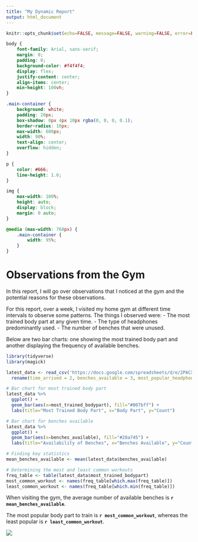 ```yaml
---
title: "My Dynamic Report"
output: html_document
---
```


```r
knitr::opts_chunk$set(echo=FALSE, message=FALSE, warning=FALSE, error=FALSE)
```

```css
body {
    font-family: Arial, sans-serif;
    margin: 0;
    padding: 0;
    background-color: #f4f4f4;
    display: flex;
    justify-content: center;
    align-items: center;
    min-height: 100vh;
}

.main-container {
    background: white;
    padding: 20px;
    box-shadow: 0px 4px 10px rgba(0, 0, 0, 0.1);
    border-radius: 10px;
    max-width: 600px;
    width: 90%;
    text-align: center;
    overflow: hidden;
}

p {
    color: #666;
    line-height: 1.6;
}

img {
    max-width: 100%;
    height: auto;
    display: block;
    margin: 0 auto;
}

@media (max-width: 768px) {
    .main-container {
        width: 95%;
    }
}
```

# Observations from the Gym

In this report, I will go over observations that I noticed at the gym and the potential reasons for these observations.

For this report, over a week, I visited my home gym at different time intervals to observe some patterns. The things I observed were:
- The most trained body part at any given time.
- The type of headphones predominantly used.
- The number of benches that were unused.

Below are two bar charts: one showing the most trained body part and another displaying the frequency of available benches.

```r
library(tidyverse)
library(magick)

latest_data <- read_csv('https://docs.google.com/spreadsheets/d/e/2PACX-1vQ04B5fi8eIMpR6BER8-1_tTkbkE_GAuZbHfcaB5Uq19bqRKGwXopzb8aM_4kvITp4Uh5dQMw8rMGIp/pub?output=csv') %>%
  rename(time_arrived = 2, benches_available = 3, most_popular_headphones = 4, most_trained_bodypart = 5)

# Bar chart for most trained body part
latest_data %>%  
  ggplot() +  
  geom_bar(aes(x=most_trained_bodypart), fill="#007bff") +
  labs(title="Most Trained Body Part", x="Body Part", y="Count")

# Bar chart for benches available
latest_data %>%  
  ggplot() +  
  geom_bar(aes(x=benches_available), fill="#28a745") +
  labs(title="Availability of Benches", x="Benches Available", y="Count")

# Finding key statistics
mean_benches_available <- mean(latest_data$benches_available)

# Determining the most and least common workouts
freq_table <- table(latest_data$most_trained_bodypart)
most_common_workout <- names(freq_table[which.max(freq_table)])
least_common_workout <- names(freq_table[which.min(freq_table)])
```

When visiting the gym, the average number of available benches is **`r mean_benches_available`**.

The most popular body part to train is **`r most_common_workout`**, whereas the least popular is **`r least_common_workout`**.

![](https://media0.giphy.com/media/v1.Y2lkPTc5MGI3NjExM21sbHJ1eHpmaTJ4bWQ3Y2x2aWt4N21zdDNpemNnMWYza3QycXB2OCZlcD12MV9pbnRlcm5hbF9naWZfYnlfaWQmY3Q9Zw/lOqNS2HUyN8OJV0CuF/giphy.gif)
